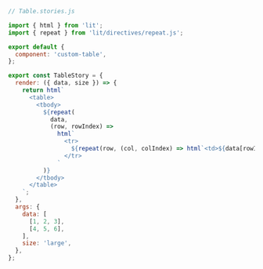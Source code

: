```js
// Table.stories.js

import { html } from 'lit';
import { repeat } from 'lit/directives/repeat.js';

export default {
  component: 'custom-table',
};

export const TableStory = {
  render: ({ data, size }) => {
    return html`
      <table>
        <tbody>
          ${repeat(
            data,
            (row, rowIndex) =>
              html`
                <tr>
                  ${repeat(row, (col, colIndex) => html`<td>${data[rowIndex][colIndex]}</td>`)}
                </tr>
              `
          )}
        </tbody>
      </table>
    `;
  },
  args: {
    data: [
      [1, 2, 3],
      [4, 5, 6],
    ],
    size: 'large',
  },
};
```
